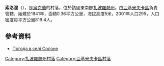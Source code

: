 {{coord|46|26|57|N|35|7|17|E|scale:100000|display=title}}

'''索洛涅'''（{{lang-uk|Солоне}}），是[[烏克蘭|烏克蘭]]的村落，位於該國東南部[[扎波羅熱州|扎波羅熱州]]，由[[亞基米夫卡區|亞基米夫卡區]]負責管轄，始建於1841年，面積0.36平方公里，海拔高度5米，2001年人口295，人口密度每平方公里819.4人。

==參考資料==
* [http://weather.in.ua/ua/zaporozhskaja/24472 Погода в селі Солоне]

[[Category:扎波羅熱州村落|Category:扎波羅熱州村落]]
[[Category:亞基米夫卡區村落|Category:亞基米夫卡區村落]]


{{Zaporizhia-geo-stub}}